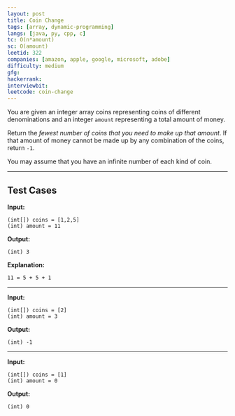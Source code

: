 ```yaml
---
layout: post
title: Coin Change
tags: [array, dynamic-programming]
langs: [java, py, cpp, c]
tc: O(n*amount)
sc: O(amount)
leetid: 322
companies: [amazon, apple, google, microsoft, adobe]
difficulty: medium
gfg: 
hackerrank: 
interviewbit: 
leetcode: coin-change
---
```


You are given an integer array coins representing coins of different denominations and 
an integer `amount` representing a total amount of money.

Return the _fewest number of coins that you need to make up that amount_. 
If that amount of money cannot be made up by any combination of the coins, return `-1`.

You may assume that you have an infinite number of each kind of coin.

---

## Test Cases

**Input:**
```
(int[]) coins = [1,2,5]
(int) amount = 11
```

**Output:**
```
(int) 3
```

**Explanation:**
```
11 = 5 + 5 + 1
```

---

**Input:**
```
(int[]) coins = [2]
(int) amount = 3
```

**Output:**
```
(int) -1
```

---

**Input:**
```
(int[]) coins = [1]
(int) amount = 0
```

**Output:**
```
(int) 0
```